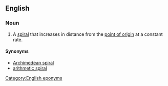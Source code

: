 ==English==
{{wikipedia}}

===Noun===
{{en-noun|head=[[spiral]] [[of]] [[Archimedes]]|spirals of Archimedes}}

# {{context|mathematics|lang=en}} A [[spiral]] that increases in distance from the [[point of origin]] at a constant rate.

====Synonyms====
* [[Archimedean spiral]]
* [[arithmetic spiral]]

[[Category:English eponyms]]